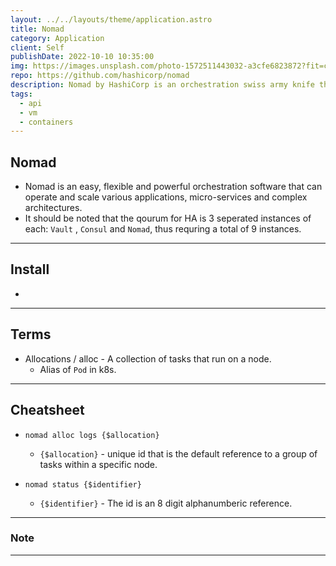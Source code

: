 ```yaml
---
layout: ../../layouts/theme/application.astro
title: Nomad
category: Application
client: Self
publishDate: 2022-10-10 10:35:00
img: https://images.unsplash.com/photo-1572511443032-a3cfe6823872?fit=crop&w=1400&h=700&q=75
repo: https://github.com/hashicorp/nomad
description: Nomad by HashiCorp is an orchestration swiss army knife that makes container management extremely flexible and easy.
tags:
  - api
  - vm
  - containers
---
```


## Nomad

- Nomad is an easy, flexible and powerful orchestration software that can operate and scale various applications, micro-services and complex architectures.
- It should be noted that the qourum for HA is 3 seperated instances of each: `Vault` , `Consul` and `Nomad`, thus requring a total of 9 instances.

* * *

## Install

-

* * *

## Terms

- Allocations / alloc - A collection of tasks that run on a node.
  - Alias of `Pod` in k8s.

* * *

## Cheatsheet

- `nomad alloc logs {$allocation}`
  - `{$allocation}` - unique id that is the default reference to a group of tasks within a specific node.

- `nomad status {$identifier}`
  - `{$identifier}` - The id is an 8 digit alphanumberic reference.

* * *

### Note

* * *
